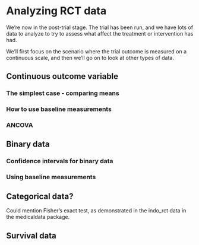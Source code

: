 # Analyzing RCT data {#rct-analysis}

We're now in the post-trial stage. The trial has been run, and we have lots of data to analyze to try to assess what affect the treatment or intervention has had.

We'll first focus on the scenario where the trial outcome is measured on a continuous scale, and then we'll go on to look at other types of data.

## Continuous outcome variable

### The simplest case - comparing means

### How to use baseline measurements

### ANCOVA

## Binary data

### Confidence intervals for binary data

### Using baseline measurements

## Categorical data?

Could mention Fisher's exact test, as demonstrated in the indo_rct data in the medicaldata package.

## Survival data

